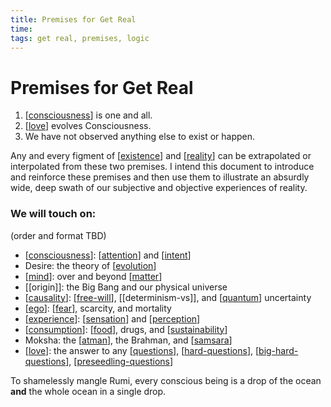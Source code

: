 ```yaml
---
title: Premises for Get Real
time:
tags: get real, premises, logic
---
```


# Premises for Get Real

1. [[consciousness]] is one and all.
2. [[love]] evolves Consciousness.
3. We have not observed anything else to exist or happen.

Any and every figment of [[existence]] and [[reality]] can be extrapolated or interpolated from these two premises. I intend this document to introduce and reinforce these premises and then use them to illustrate an absurdly wide, deep swath of our subjective and objective experiences of reality.

### We will touch on:

(order and format TBD)

- [[consciousness]]: [[attention]] and [[intent]]
- Desire: the theory of [[evolution]]
- [[mind]]: over and beyond [[matter]]
- [[origin]]: the Big Bang and our physical universe
- [[causality]]: [[free-will]], [[determinism-vs]], and [[quantum]] uncertainty
- [[ego]]: [[fear]], scarcity, and mortality
- [[experience]]: [[sensation]] and [[perception]]
- [[consumption]]: [[food]], drugs, and [[sustainability]]
- Moksha: the [[atman]], the Brahman, and [[samsara]]
- [[love]]: the answer to any [[questions]], [[hard-questions]], [[big-hard-questions]], [[preseedling-questions]]

To shamelessly mangle Rumi, every conscious being is a drop of the ocean **and** the whole ocean in a single drop.

[//begin]: # "Autogenerated link references for markdown compatibility"
[consciousness]: consciousness "Consciousness"
[love]: ../love "Love"
[existence]: ../existence "existence"
[reality]: ../reality "Reality"
[consciousness]: consciousness "Consciousness"
[attention]: ../attention "Attention"
[intent]: ../intent "Intent"
[evolution]: ../evolution "Evolution"
[mind]: ../mind "Mind"
[matter]: ../matter "Matter"
[causality]: ../causality "Causality"
[free-will]: ../free-will "free-will"
[quantum]: quantum "quantum"
[ego]: ../ego "Ego"
[fear]: ../fear "Fear"
[experience]: ../experience "experience"
[sensation]: sensation "sensation"
[perception]: ../perception "Perception"
[consumption]: ../consumption "Consumption"
[food]: ../../../archives/roam/food "Food"
[sustainability]: sustainability "sustainability"
[atman]: ../../stories/atman "Ātman"
[samsara]: samsara "samsara"
[love]: ../love "Love"
[questions]: ../../../archives/roam/questions "Questions"
[hard-questions]: ../../poetry/scraps/hard-questions "hard questions"
[big-hard-questions]: ../big-hard-questions "Big hard questions"
[preseedling-questions]: ../../poetry/the-otter-path/preseedling-questions "Preseedling Questions"
[//end]: # "Autogenerated link references"
